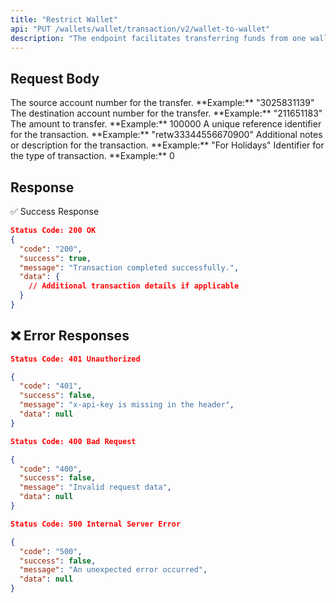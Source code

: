 ```yaml
---
title: "Restrict Wallet"
api: "PUT /wallets/wallet/transaction/v2/wallet-to-wallet"
description: "The endpoint facilitates transferring funds from one wallet to another."
---
```


## Request Body

<ParamField body="fromAccount" type="string" required>
  The source account number for the transfer.
  **Example:** "3025831139"
</ParamField>

<ParamField body="toAccount" type="string" required>
  The destination account number for the transfer.
  **Example:** "211651183"
</ParamField>

<ParamField body="amount" type="number" required>
  The amount to transfer.
  **Example:** 100000
</ParamField>

<ParamField body="transactionReference" type="string" required>
  A unique reference identifier for the transaction.
  **Example:** "retw33344556670900"
</ParamField>

<ParamField body="remarks" type="string">
  Additional notes or description for the transaction.
  **Example:** "For Holidays"
</ParamField>

<ParamField body="transactionTypeId" type="number">
  Identifier for the type of transaction.
  **Example:** 0
</ParamField>


## Response

✅ Success Response

```json
Status Code: 200 OK
{
  "code": "200",
  "success": true,
  "message": "Transaction completed successfully.",
  "data": {
    // Additional transaction details if applicable
  }
}
```

## ❌ Error Responses

```json
Status Code: 401 Unauthorized

{
  "code": "401",
  "success": false,
  "message": "x-api-key is missing in the header",
  "data": null
}

Status Code: 400 Bad Request

{
  "code": "400",
  "success": false,
  "message": "Invalid request data",
  "data": null
}

Status Code: 500 Internal Server Error

{
  "code": "500",
  "success": false,
  "message": "An unexpected error occurred",
  "data": null
}
```
